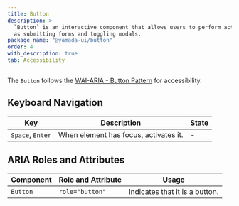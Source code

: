 ```yaml
---
title: Button
description: >-
  `Button` is an interactive component that allows users to perform actions such
  as submitting forms and toggling modals.
package_name: "@yamada-ui/button"
order: 4
with_description: true
tab: Accessibility
---
```


The `Button` follows the [WAI-ARIA - Button Pattern](https://www.w3.org/WAI/ARIA/apg/patterns/button/) for accessibility.

## Keyboard Navigation

| Key              | Description                           | State |
| ---------------- | ------------------------------------- | ----- |
| `Space`, `Enter` | When element has focus, activates it. | -     |

## ARIA Roles and Attributes

| Component | Role and Attribute | Usage                          |
| --------- | ------------------ | ------------------------------ |
| `Button`  | `role="button"`    | Indicates that it is a button. |
